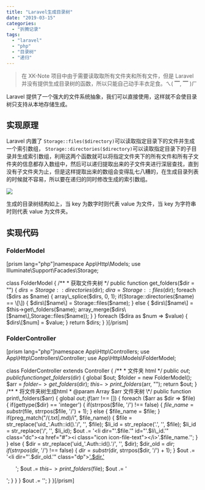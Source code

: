 ```yaml
---
title: "Laravel生成目录树"
date: "2019-03-15"
categories:
  - "折腾记录"
tags:
  - "laravel"
  - "php"
  - "目录树"
  - "递归"
---
```


> 在 XK-Note 项目中由于需要读取取所有文件夹和所有文件，但是 Laravel 并没有提供生成目录树的函数，所以只能自己动手丰衣足食。ㄟ( ▔, ▔ )ㄏ

Laravel 提供了一个强大的文件系统抽象，我们可以直接使用，这样就不会使目录树只支持从本地存储生成。

## 实现原理

Laravel 内置了 `Storage::files($directory)`可以读取指定目录下的文件并生成一个索引数组， `Storage::directories($directory)`可以读取指定目录下的子目录并生成索引数组，利用这两个函数就可以将指定文件夹下的所有文件和所有子文件夹的信息都存入数组中，然后可以递归提取出来的子文件夹进行深层查找，直到没有子文件夹为止，但是这样提取出来的数组会变得乱七八糟的，在生成目录列表的时候就不容易，所以要在递归的同时修改生成的索引数组。

![](https://blog.ixk.me/wp-content/uploads/2019/03/image.png)

生成的目录树结构如上，当 key 为数字时则代表 value 为文件，当 key 为字符串时则代表 value 为文件夹。

## 实现代码

### FolderModel

\[prism lang="php"\]namespace App\\Http\\Models;
use Illuminate\\Support\\Facades\\Storage;

class FolderModel
{
/\*\* \* 获取文件夹树
\*/
public function get_folders($dir = "")
    {
        $dirs = Storage::directories($dir);
$dira = Storage::files($dir);
foreach ($dirs as $name) {
            array\_splice($dirs, 0, 1);
if(Storage::directories($name) == \[\]) {
                $dirs\[$name\] = Storage::files($name);
            } else {
                $dirs\[$name\] = $this->get\_folders($name);
array_merge($dirs\[$name\],Storage::files($name));
            }
        }
        foreach ($dira as $num => $value) {
            $dirs\[$num\] = $value;
}
return $dirs;
}
}\[/prism\]

### FolderController

\[prism lang="php"\]namespace App\\Http\\Controllers;
use App\\Http\\Controllers\\Controller;
use App\\Http\\Models\\FolderModel;

class FolderController extends Controller
{
/\*\* \* 文件夹 html
\*/
public $out;
    public function get\_folders($dir)
{
global $out;
        $folder = new FolderModel();
        $arr = $folder->get\_folders($dir);
$this->print\_folders($arr, "");
return $out;
    }
    /\*\*
     \* 将文件夹树生成html
     \* @param Array $arr 文件夹树
     \*/
    public function print\_folders($arr)
{
global $out;
        if($arr !== \[\]) {
foreach ($arr as $dir => $file) {
                if(gettype($dir) == 'integer') {
if(strrpos($file, '/') !== false) {
                        $file\_name = substr($file, strrpos($file, '/') + 1);
                    } else {
                        $file\_name = $file;
                    }
                    if(preg\_match("/(.txt|.md)/i", $file\_name)) {
                        $file = str\_replace('uid\_'.Auth::id().'/', '', $file);
                        $li\_id = str\_replace('.', '', $file);
                        $li\_id = str\_replace('/', '', $li\_id);
                        $out .= '<li dir="'.$file.'" id="'.$li\_id.'" class="dc"><a href="#"><i class="icon icon-file-text"></i>'.$file_name.'</a></li>';
}
} else {
$dir = str\_replace('uid\_'.Auth::id().'/', '', $dir);
                    $dir\_old = $dir;
                    if(strrpos($dir, '/') !== false) {
$dir = substr($dir, strrpos($dir, '/') + 1);
                    }
                    $out .= '<li dir="'.$dir_old.'" class="dp"><a href="#"><i class="icon icon-folder-close"></i>'.$dir.'</a><ul>';
                    $out .= $this->print\_folders($file);
$out .= '</ul>';
}
}
}
$out .= '</li>';
}
}\[/prism\]
